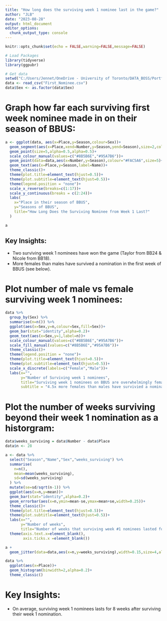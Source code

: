 ```yaml
---
title: "How long does the surviving week 1 nominee last in the game?"
author: "JLB"
date: "2023-08-28"
output: html_document
editor_options: 
  chunk_output_type: console
---
```


<style>
p.caption {
  font-size: 0.6em;
}
</style>

```r
knitr::opts_chunk$set(echo = FALSE,warning=FALSE,message=FALSE)
```

```r
# Load Packages
library(tidyverse)
library(ggpubr)
```

```r
# Get data
setwd("C:/Users/Jennet/OneDrive - University of Toronto/DATA_BOSS/Portfolio_Visuals/Big_Brother_Data/BIG_BROTHER_BLOGDOWN_WEBSITE/AUG_31_HOME_TEST/BB_Insights/content/post/2023-09-01-Surviving-First-Nominee")
data <- read_csv("First_Nominee.csv")
data$Sex <- as.factor(data$Sex)
```

# Graph how far each surviving first week nominee made in on their season of BBUS: 
```r
a <- ggplot(data, aes(x=Place,y=Season,colour=Sex))+
  geom_segment(aes(x=Place,xend=Number,y=Season,yend=Season),size=2,colour="#C7D0D7")+
  geom_point(size=5,alpha=0.5,alpha=0.5)+
  scale_colour_manual(values=c("#8B5B6E","#95A7B6"))+
  geom_point(data=data,aes(x=Number,y=Season),colour="#FAC5A6",size=5)+
  geom_text(aes(x=Place,y=Season,label=Name))+
  theme_classic()+
  theme(plot.title=element_text(hjust=0.5))+
  theme(plot.subtitle=element_text(hjust=0.5))+
  theme(legend.position = "none")+
  scale_x_reverse(breaks=c(1:17))+
  scale_y_continuous(breaks = c(2:24))+
  labs(
    x="Place in their season of BBUS",
    y="Seasons of BBUS",
    title="How Long Does the Surviving Nominee from Week 1 Last?"
  )

a
```

## Key Insights: 

- Two surviving week 1 nominees have won the game (Taylor from BB24 & Nicole from BB18).
- More females than males have survived a nomination in the first week of BBUS (see below).

# Plot number of male vs female surviving week 1 nominees:
```r
data %>%
  group_by(Sex) %>%
  summarise(n=n()) %>%
  ggplot(aes(x=Sex,y=n,colour=Sex,fill=Sex))+
  geom_bar(stat="identity",alpha=0.2)+
  geom_text(aes(x=Sex,y=1,label=n))+
  scale_colour_manual(values=c("#8B5B6E","#95A7B6"))+
  scale_fill_manual(values=c("#8B5B6E","#95A7B6"))+
  theme_classic()+
  theme(legend.position = "none")+
  theme(plot.title=element_text(hjust=0.5))+
  theme(plot.subtitle=element_text(hjust=0.5))+
  scale_x_discrete(labels=c("Female","Male"))+
  labs(x="",
       y="Number of Surviving week 1 nominees",
       title="Surviving week 1 nominees on BBUS are overwhelmingly female",
       subtitle = "4.5x more females than males have survivied a nomination in the first week")
```

# Plot the number of weeks surviving beyond their week 1 nomination as a historgram:
```r
data$weeks_surviving = data$Number - data$Place
data$n <- 28

a <- data %>%
  select("Season","Name","Sex","weeks_surviving") %>%
  summarise(
    n=n(),
    mean=mean(weeks_surviving),
    sd=sd(weeks_surviving)
  ) %>% 
  mutate(se=sd/sqrt(n-1)) %>%
  ggplot(aes(x=n,y=mean))+
  geom_bar(stat="identity",alpha=0.2)+
  geom_errorbar(aes(x=n,ymin=mean-se,ymax=mean+se,width=0.25))+
  theme_classic()+
  theme(plot.title=element_text(hjust=0.5))+
  theme(plot.subtitle=element_text(hjust=0.5))+
  labs(x="",
       y="Number of weeks",
       title="Number of weeks that surviving week #1 nominees lasted for")+
  theme(axis.text.x=element_blank(),
        axis.ticks.x =element_blank())

a + 
  geom_jitter(data=data,aes(x=n,y=weeks_surviving),width=0.15,size=4,alpha=0.5,height=0)

data %>%
  ggplot(aes(x=Place))+
  geom_histogram(binwidth=2,alpha=0.2)+
  theme_classic()
```

# Key Insights: 

- On average, surviving week 1 nominees lasts for 8 weeks after surviving their week 1 nomination. 











